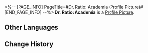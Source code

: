 <%-- [PAGE_INFO]
PageTitle=#Dr. Ratio: Academia (Profile Picture)#
[END_PAGE_INFO] --%>
{{Item Infobox
|title       = Dr. Ratio: Academia
|id          = 200116
|image       = Item Dr. Ratio- Academia.png
|type        = Profile Picture
|invCategory = 
|rarity      = 5
|effect      = 
|description = Dr. Ratio overseeing research projects.
|source1     = Avatar reward obtained from unlocking [[Nameless Honor]].
}}
{{Description|''"Such unique insights are indeed rare, for which 10 points shall be tentatively rewarded."''}}
'''Dr. Ratio: Academia''' is a [[Profile Picture]].

==Other Languages==
{{Other Languages
|en   = Dr. Ratio: Academia
|zhs  = 真理医生•教研
|zht  = 真理醫生•研究評論
|ja   = Dr.レイシオ・教学
|ko   = Dr. 레이시오•아카데미아
|es   = Dr. Ratio: Académico
|fr   = Dr Ratio&nbsp;: Académie
|ru   = Доктор Рацио: Исследования
|th   = Dr. Ratio - การศึกษาวิจัย
|vi   = Dr. Ratio - Nghiên Cứu Giảng Dạy
|de   = Dr. Wahrheit: Akademie
|id   = Dr. Ratio: Akademisi
|pt   = Dr. Ratio: Academia
}}

==Change History==
{{Change History|1.6}}